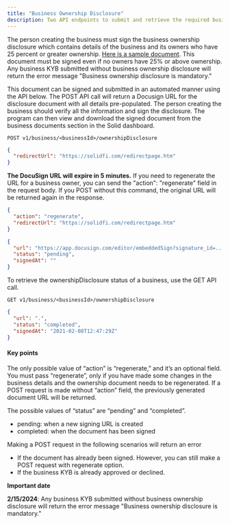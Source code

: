 ```yaml
---
title: "Business Ownership Disclosure"
description: Two API endpoints to submit and retrieve the required business ownership disclosures
---
```

The person creating the business must sign the business ownership disclosure which contains details of the business and its owners who have 25 percent or greater ownership. [Here is a sample document](https://assets-global.website-files.com/616c7256b52c543a920623bd/65a813128ca5a4e0e80fe7ea_FinCEN_CDD_BO_Form.pdf). This document must be signed even if no owners have 25% or above ownership. Any business KYB submitted without business ownership disclosure will return the error message "Business ownership disclosure is mandatory."

This document can be signed and submitted in an automated manner using the API below. The POST API call will return a Docusign URL for the disclosure document with all details pre-populated. The person creating the business should verify all the information and sign the disclosure. The program can then view and download the signed document from the business documents section in the Solid dashboard.

```url ENDPOINT
POST v1/business/<businessId>/ownershipDisclosure
```

```json REQUEST
{
  "redirectUrl": "https://solidfi.com/redirectpage.htm"
}
```
**The DocuSign URL will expire in 5 minutes.** If you need to regenerate the URL for a business owner, you can send the "action": "regenerate" field in the request body. If you POST without this command, the original URL will be returned again in the response.

```json REQUEST
{
  "action": "regenerate",
  "redirectUrl": "https://solidfi.com/redirectpage.htm"
}
```

```json RESPONSE
{
  "url": "https://app.docusign.com/editor/embeddedSign?signature_id=...&amp;token=...",
  "status": "pending",
  "signedAt": ""
}
```
To retrieve the ownershipDisclosure status of a business, use the GET API call.

```url ENDPOINT
GET v1/business/<businessId>/ownershipDisclosure
```
```json RESPONSE
{
  "url": ".",
  "status": "completed",
  "signedAt": "2021-02-08T12:47:29Z"
}
```
#### Key points
The only possible value of “action” is “regenerate,” and it’s an optional field. You must pass “regenerate”, only if you have made some changes in the business details and the ownership document needs to be regenerated. If a POST request is made without “action” field, the previously generated document URL will be returned.

The possible values of “status” are “pending” and “completed”. 
- pending: when a new signing URL is created
- completed: when the document has been signed

Making a POST request in the following scenarios will return an error
- If the document has already been signed. However, you can still make a POST request with regenerate option.
- If the business KYB is already approved or declined. 

**Important date**

**2/15/2024**: Any business KYB submitted without business ownership disclosure will return the error message "Business ownership disclosure is mandatory."